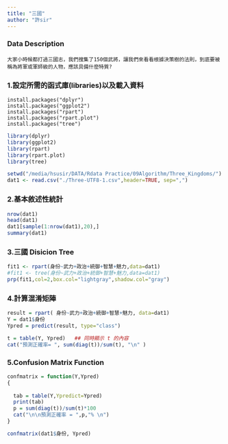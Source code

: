 ```yaml
---
title: "三國"
author: "許sir"
---
```


### Data Description
```{}
大家小時候都打過三國志，我們搜集了150個武將，讓我們來看看根據決策樹的法則，到底要被稱為將軍或軍師級的人物，應該具備什麼特質?
```


### 1.設定所需的函式庫(libraries)以及載入資料
```{}
install.packages("dplyr")
install.packages("ggplot2")
install.packages("rpart")
install.packages("rpart.plot")
install.packages("tree")
```

```r
library(dplyr)
library(ggplot2)
library(rpart)
library(rpart.plot)
library(tree)

setwd("/media/hsusir/DATA/Rdata Practice/09Algorithm/Three_Kingdoms/")
dat1 <- read.csv("./Three-UTF8-1.csv",header=TRUE, sep=",")
```

### 2.基本敘述性統計
```r
nrow(dat1)
head(dat1)
dat1[sample(1:nrow(dat1),20),]
summary(dat1)
```

### 3.三國 Disicion Tree
```r
fit1 <- rpart(身份~武力+政治+統御+智慧+魅力,data=dat1)
#fit1 <- tree(身份~武力+政治+統御+智慧+魅力,data=dat1)
prp(fit1,col=2,box.col="lightgray",shadow.col="gray")
```

### 4.計算混淆矩陣
```r
result = rpart( 身份~武力+政治+統御+智慧+魅力, data=dat1)
Y = dat1$身份
Ypred = predict(result, type="class")

t = table(Y, Ypred)   ## 同時顯示 t 的內容
cat("預測正確率= ", sum(diag(t))/sum(t), "\n" )
```

### 5.Confusion Matrix Function
```r
confmatrix = function(Y,Ypred)
{
   
  tab = table(Y,Ypredict=Ypred)  
  print(tab)
  p = sum(diag(t))/sum(t)*100
  cat("\n\n預測正確率 = ",p,"% \n")
}

confmatrix(dat1$身份, Ypred)
```




